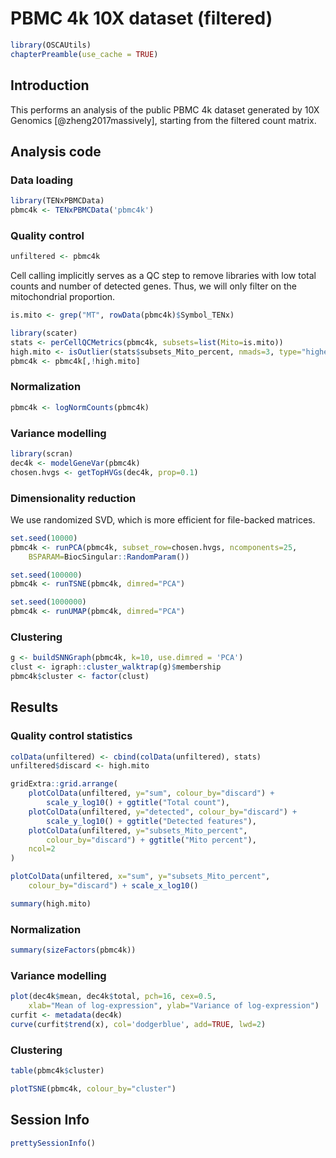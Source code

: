 <!-- AUTOMATICALLY GENERATED, DO NOT EDIT! -->

# PBMC 4k 10X dataset (filtered)

```r
library(OSCAUtils)
chapterPreamble(use_cache = TRUE)
```

## Introduction

This performs an analysis of the public PBMC 4k dataset generated by 10X Genomics [@zheng2017massively],
starting from the filtered count matrix.

## Analysis code

### Data loading

```r
library(TENxPBMCData)
pbmc4k <- TENxPBMCData('pbmc4k')
```

### Quality control

```r
unfiltered <- pbmc4k
```

Cell calling implicitly serves as a QC step to remove libraries with low total counts and number of detected genes.
Thus, we will only filter on the mitochondrial proportion.

```r
is.mito <- grep("MT", rowData(pbmc4k)$Symbol_TENx)

library(scater)
stats <- perCellQCMetrics(pbmc4k, subsets=list(Mito=is.mito))
high.mito <- isOutlier(stats$subsets_Mito_percent, nmads=3, type="higher")
pbmc4k <- pbmc4k[,!high.mito]
```

### Normalization

```r
pbmc4k <- logNormCounts(pbmc4k)
```

### Variance modelling

```r
library(scran)
dec4k <- modelGeneVar(pbmc4k)
chosen.hvgs <- getTopHVGs(dec4k, prop=0.1)
```

### Dimensionality reduction

We use randomized SVD, which is more efficient for file-backed matrices.

```r
set.seed(10000)
pbmc4k <- runPCA(pbmc4k, subset_row=chosen.hvgs, ncomponents=25,
    BSPARAM=BiocSingular::RandomParam())

set.seed(100000)
pbmc4k <- runTSNE(pbmc4k, dimred="PCA")

set.seed(1000000)
pbmc4k <- runUMAP(pbmc4k, dimred="PCA")
```

### Clustering

```r
g <- buildSNNGraph(pbmc4k, k=10, use.dimred = 'PCA')
clust <- igraph::cluster_walktrap(g)$membership
pbmc4k$cluster <- factor(clust)
```

## Results

### Quality control statistics

```r
colData(unfiltered) <- cbind(colData(unfiltered), stats)
unfiltered$discard <- high.mito

gridExtra::grid.arrange(
    plotColData(unfiltered, y="sum", colour_by="discard") +
        scale_y_log10() + ggtitle("Total count"),
    plotColData(unfiltered, y="detected", colour_by="discard") +
        scale_y_log10() + ggtitle("Detected features"),
    plotColData(unfiltered, y="subsets_Mito_percent",
        colour_by="discard") + ggtitle("Mito percent"),
    ncol=2
)
```

```r
plotColData(unfiltered, x="sum", y="subsets_Mito_percent",
    colour_by="discard") + scale_x_log10()
```

```r
summary(high.mito)
```

### Normalization

```r
summary(sizeFactors(pbmc4k))
```

### Variance modelling

```r
plot(dec4k$mean, dec4k$total, pch=16, cex=0.5,
    xlab="Mean of log-expression", ylab="Variance of log-expression")
curfit <- metadata(dec4k)
curve(curfit$trend(x), col='dodgerblue', add=TRUE, lwd=2)
```

### Clustering

```r
table(pbmc4k$cluster)
```

```r
plotTSNE(pbmc4k, colour_by="cluster")
```


## Session Info {-}

```r
prettySessionInfo()
```
